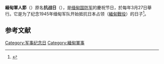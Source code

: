 '''緬甸軍人節'''（{{Lang-my|တပ်မတော်နေ့}}）原名'''抗战日'''（{{Lang-my|တော်လှန်ရေးနေ့|link=no}}），是[[缅甸国防军|缅甸国防军]]的慶祝节日，於每年3月27日舉行。它是为了纪念1945年缅甸军队开始抵抗日本占领（[[緬甸戰役|緬甸戰役]]）的日子<ref name=":0">{{Cite web|title=Armed Forces Day in Myanmar in 2021|url=https://www.officeholidays.com/holidays/myanmar/myanmar-armed-forces-day|accessdate=2021-02-06|work=Office Holidays|language=en}}</ref>。

==参考文献==
{{reflist}}

[[Category:军事纪念日|Category:军事纪念日]]
[[Category:緬甸軍事|Category:緬甸軍事]]
